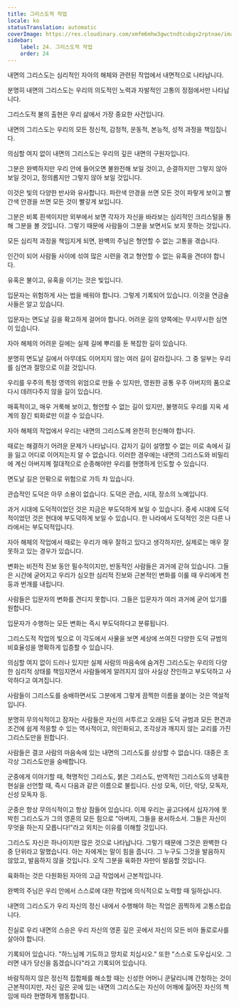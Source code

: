 ```yaml
---
title: 그리스도적 작업
locale: ko
statusTranslation: automatic
coverImage: https://res.cloudinary.com/xmfm6mhw3gwctndtcubgx2rptnae/image/upload/v1741354419/small_cover_la_gran_rebelion_28716e29d2.webp
sidebar:
    label: 24. 그리스도적 작업
    order: 24
---
```

내면의 그리스도는 심리적인 자아의 해체와 관련된 작업에서 내면적으로 나타납니다.

분명히 내면의 그리스도는 우리의 의도적인 노력과 자발적인 고통의 정점에서만 나타납니다.

그리스도적 불의 출현은 우리 삶에서 가장 중요한 사건입니다.

내면의 그리스도는 우리의 모든 정신적, 감정적, 운동적, 본능적, 성적 과정을 책임집니다.

의심할 여지 없이 내면의 그리스도는 우리의 깊은 내면의 구원자입니다.

그분은 완벽하지만 우리 안에 들어오면 불완전해 보일 것이고, 순결하지만 그렇지 않아 보일 것이고, 정의롭지만 그렇지 않아 보일 것입니다.

이것은 빛의 다양한 반사와 유사합니다. 파란색 안경을 쓰면 모든 것이 파랗게 보이고 빨간색 안경을 쓰면 모든 것이 빨갛게 보입니다.

그분은 비록 흰색이지만 외부에서 보면 각자가 자신을 바라보는 심리적인 크리스털을 통해 그분을 볼 것입니다. 그렇기 때문에 사람들이 그분을 보면서도 보지 못하는 것입니다.

모든 심리적 과정을 책임지게 되면, 완벽의 주님은 형언할 수 없는 고통을 겪습니다.

인간이 되어 사람들 사이에 섞여 많은 시련을 겪고 형언할 수 없는 유혹을 견뎌야 합니다.

유혹은 불이고, 유혹을 이기는 것은 빛입니다.

입문자는 위험하게 사는 법을 배워야 합니다. 그렇게 기록되어 있습니다. 이것을 연금술사들은 알고 있습니다.

입문자는 면도날 길을 확고하게 걸어야 합니다. 어려운 길의 양쪽에는 무시무시한 심연이 있습니다.

자아 해체의 어려운 길에는 실제 길에 뿌리를 둔 복잡한 길이 있습니다.

분명히 면도날 길에서 아무데도 이어지지 않는 여러 길이 갈라집니다. 그 중 일부는 우리를 심연과 절망으로 이끌 것입니다.

우리를 우주의 특정 영역의 위엄으로 만들 수 있지만, 영원한 공통 우주 아버지의 품으로 다시 데려다주지 않을 길이 있습니다.

매혹적이고, 매우 거룩해 보이고, 형언할 수 없는 길이 있지만, 불행히도 우리를 지옥 세계의 잠긴 퇴화로만 이끌 수 있습니다.

자아 해체의 작업에서 우리는 내면의 그리스도께 완전히 헌신해야 합니다.

때로는 해결하기 어려운 문제가 나타납니다. 갑자기 길이 설명할 수 없는 미로 속에서 길을 잃고 어디로 이어지는지 알 수 없습니다. 이러한 경우에는 내면의 그리스도와 비밀리에 계신 아버지께 절대적으로 순종해야만 우리를 현명하게 인도할 수 있습니다.

면도날 길은 안팎으로 위험으로 가득 차 있습니다.

관습적인 도덕은 아무 소용이 없습니다. 도덕은 관습, 시대, 장소의 노예입니다.

과거 시대에 도덕적이었던 것은 지금은 부도덕하게 보일 수 있습니다. 중세 시대에 도덕적이었던 것은 현대에 부도덕하게 보일 수 있습니다. 한 나라에서 도덕적인 것은 다른 나라에서는 부도덕적입니다.

자아 해체의 작업에서 때로는 우리가 매우 잘하고 있다고 생각하지만, 실제로는 매우 잘못하고 있는 경우가 있습니다.

변화는 비전적 진보 동안 필수적이지만, 반동적인 사람들은 과거에 갇혀 있습니다. 그들은 시간에 굳어지고 우리가 심오한 심리적 진보와 근본적인 변화를 이룰 때 우리에게 천둥과 번개를 내립니다.

사람들은 입문자의 변화를 견디지 못합니다. 그들은 입문자가 여러 과거에 굳어 있기를 원합니다.

입문자가 수행하는 모든 변화는 즉시 부도덕하다고 분류됩니다.

그리스도적 작업의 빛으로 이 각도에서 사물을 보면 세상에 쓰여진 다양한 도덕 규범의 비효율성을 명확하게 입증할 수 있습니다.

의심할 여지 없이 드러나 있지만 실제 사람의 마음속에 숨겨진 그리스도는 우리의 다양한 심리적 상태를 책임지면서 사람들에게 알려지지 않아 사실상 잔인하고 부도덕하고 사악하다고 여겨집니다.

사람들이 그리스도를 숭배하면서도 그분에게 그렇게 끔찍한 이름을 붙이는 것은 역설적입니다.

분명히 무의식적이고 잠자는 사람들은 자신의 서투르고 오래된 도덕 규범과 모든 편견과 조건에 쉽게 적응할 수 있는 역사적이고, 의인화되고, 조각상과 깨지지 않는 교리를 가진 그리스도만을 원합니다.

사람들은 결코 사람의 마음속에 있는 내면의 그리스도를 상상할 수 없습니다. 대중은 조각상 그리스도만을 숭배합니다.

군중에게 이야기할 때, 혁명적인 그리스도, 붉은 그리스도, 반역적인 그리스도의 냉혹한 현실을 선언할 때, 즉시 다음과 같은 이름으로 불립니다. 신성 모독, 이단, 악당, 모독자, 신성 모독자 등.

군중은 항상 무의식적이고 항상 잠들어 있습니다. 이제 우리는 골고다에서 십자가에 못 박힌 그리스도가 그의 영혼의 모든 힘으로 "아버지, 그들을 용서하소서. 그들은 자신이 무엇을 하는지 모릅니다!"라고 외치는 이유를 이해할 것입니다.

그리스도 자신은 하나이지만 많은 것으로 나타납니다. 그렇기 때문에 그것은 완벽한 다중 단위라고 말했습니다. 아는 자에게는 말이 힘을 줍니다. 그 누구도 그것을 발음하지 않았고, 발음하지 않을 것입니다. 오직 그분을 육화한 자만이 발음할 것입니다.

육화하는 것은 다원화된 자아의 고급 작업에서 근본적입니다.

완벽의 주님은 우리 안에서 스스로에 대한 작업에 의식적으로 노력할 때 일하십니다.

내면의 그리스도가 우리 자신의 정신 내에서 수행해야 하는 작업은 끔찍하게 고통스럽습니다.

진실로 우리 내면의 스승은 우리 자신의 영혼 깊은 곳에서 자신의 모든 비아 돌로로사를 살아야 합니다.

기록되어 있습니다. "하느님께 기도하고 망치로 치십시오." 또한 "스스로 도우십시오. 그러면 내가 당신을 돕겠습니다"라고 기록되어 있습니다.

바람직하지 않은 정신적 집합체를 해소할 때는 신성한 어머니 쿤달리니께 간청하는 것이 근본적이지만, 자신 깊은 곳에 있는 내면의 그리스도는 자신이 어깨에 짊어진 자신의 책임에 따라 현명하게 행동합니다.

